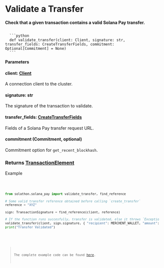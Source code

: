 
# Validate a Transfer
**Check that a given transaction contains a valid Solana Pay transfer.**

<Code>
  ```python 
  def validate_transfer(client: Client, signature: str, transfer_fields: CreateTransferFields, commitment: Optional[Commitment] = None)
  ```
</Code>

**Parameters**
#### client: [Client](/clients/client)
A connection client to the cluster.
#### signature: str
The signature of the transaction to validate.
#### transfer_fields: [CreateTransferFields](/solana-pay/types/create_transfer_fields)
Fields of a Solana Pay transfer request URL.
#### commitment (Commitment, optional)
Commitment option for `get_recent_blockhash`.

### Returns [TransactionElement](/solana-pay/types/transaction_element)

Example

<Code>

```python
from solathon.solana_pay import validate_transfer, find_reference

# Some valid transfer reference obtained before calling `create_transfer`
reference = "XYZ"

sign: TransactionSignature = find_reference(client, reference)

# If the function runs succesfully, transfer is validated, else it throws `Exceptions`
validate_transfer(client, sign.signature, { "recipient": MERCHENT_WALLET, "amount": amount, "reference": [reference] })
print("Transfer Validated")
```
<Code>

> The complete example code can be found [here](https://github.com/SuperteamDAO/solathon/tree/master/example/solana_pay).